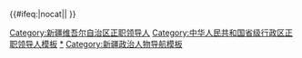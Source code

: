 {{Navbox
|name = 中华人民共和国新疆维吾尔自治区正职领导人
|title = [[中华人民共和国]][[新疆维吾尔自治区]][[党和国家机构|四大机构]][[省部级正职|正职]][[中华人民共和国省级行政区领导人|领导人]]
|above = [[首府]]：[[乌鲁木齐市]]
|image = [[File:Xinjiang in China (de-facto).svg|80px]]
|state = {{{state<includeonly>|collapsed</includeonly>}}}

|group1 = [[中国共产党新疆维吾尔自治区委员会|自治区党委]]书记
|list1 = [[王震|王　震]]{{to}}[[王恩茂]]{{to}}[[龙书金]]{{to}}[[赛福鼎·艾则孜]]{{to}}[[汪锋|汪　锋]]{{to}}[[王恩茂]]{{to}}[[宋汉良]]{{to}}[[王乐泉]]{{to}}[[张春贤]]{{to}}[[陈全国]]{{to}}[[马兴瑞]]

|group2 = [[新疆维吾尔自治区人民代表大会常务委员会|自治区人大常委会]]主任
|list2 = [[铁木尔·达瓦买提]]{{to}}[[阿木冬·尼牙孜]]{{to}}[[阿不来提·阿不都热西提]]{{to}}[[阿不都热依木·阿米提]]{{to}}[[艾力更·依明巴海]]{{to}}[[雪克来提·扎克尔]]{{to}}[[乃依木·亚森]]{{to}}[[肖开提·依明]]

|group3 = [[新疆维吾尔自治区人民政府|自治区政府]]主席
|list3 = [[包尔汉·沙希迪|包尔汉]]{{to}}[[赛福鼎·艾则孜]]{{to}}[[龙书金]]{{to}}[[赛福鼎·艾则孜]]{{to}}[[汪锋|汪　锋]]{{to}}[[司马义·艾买提]]{{to}}[[铁木尔·达瓦买提]]{{to}}[[阿不来提·阿不都热西提]]{{to}}[[司马义·铁力瓦尔地]]{{to}}[[努尔·白克力]]{{to}}[[雪克来提·扎克尔]]{{to}}[[艾尔肯·吐尼亚孜]]

|group4 = [[中国人民政治协商会议新疆维吾尔自治区委员会|自治区政协]]主席
|list4 = [[赛福鼎·艾则孜]]{{to}}[[包尔汉·沙希迪|包尔汉]]{{to}}[[王恩茂]]{{to}}[[汪锋|汪　锋]]{{to}}[[张世功]]{{to}}[[司马益·牙生诺夫]]{{to}}[[巴岱|巴　岱]]{{to}}[[贾那布尔]]{{to}}[[艾斯海提·克里木拜]]{{to}}[[努尔兰·阿不都满金]]

|belowstyle = text-align: left; font-size: 80%;
|below= {{中华人民共和国省级行政区正职领导人模板索引}}
}}<includeonly>{{#ifeq:{{{1}}}|nocat||
[[Category:新疆维吾尔自治区正职领导人]]
}}</includeonly><noinclude>
[[Category:中华人民共和国省级行政区正职领导人模板]]
[[Category:新疆维吾尔自治区正职领导人|*]]
[[Category:新疆政治人物导航模板]]
</noinclude>